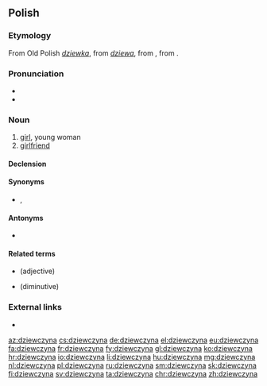 ==Polish==

===Etymology===
From Old Polish ''[[dziewka]]'', from ''[[dziewa]]'', from {{etyl|sla-pro|pl}} {{m|sla-pro|*děva}}, from {{etyl|ine-pro|pl}} {{m|ine-pro|*dʰeh₁(y)-}}.

===Pronunciation===
* {{IPA|/d͡ʑɛfˈt͡ʂɨna/|lang=pl}}
* {{audio|pl-dziewczyna.ogg|audio|lang=pl}}

===Noun===
{{pl-noun|f|dim=dziewczynka}}

# [[girl]], young woman
# [[girlfriend]]

====Declension====
{{pl-decl-noun
|dziewczyna|dziewczyny
|dziewczyny|dziewczyn
|dziewczynie|dziewczynom
|dziewczynę|dziewczyny
|dziewczyną|dziewczynami
|dziewczynie|dziewczynach
|dziewczyno|dziewczyny
}}

====Synonyms====
* {{l|pl|dziewczę}}, {{l|pl|dziewka}}

====Antonyms====
* {{l|pl|chłopak}}

====Related terms====
* {{l|pl|dziewczęcy}} (adjective)
* {{l|pl|dziewczynka}} (diminutive)

===External links===
* {{R:PWN}}

[[az:dziewczyna]]
[[cs:dziewczyna]]
[[de:dziewczyna]]
[[el:dziewczyna]]
[[eu:dziewczyna]]
[[fa:dziewczyna]]
[[fr:dziewczyna]]
[[fy:dziewczyna]]
[[gl:dziewczyna]]
[[ko:dziewczyna]]
[[hr:dziewczyna]]
[[io:dziewczyna]]
[[li:dziewczyna]]
[[hu:dziewczyna]]
[[mg:dziewczyna]]
[[nl:dziewczyna]]
[[pl:dziewczyna]]
[[ru:dziewczyna]]
[[sm:dziewczyna]]
[[sk:dziewczyna]]
[[fi:dziewczyna]]
[[sv:dziewczyna]]
[[ta:dziewczyna]]
[[chr:dziewczyna]]
[[zh:dziewczyna]]